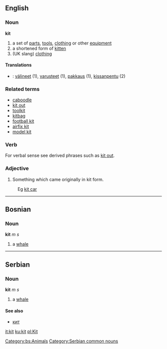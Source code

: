==English==
===Noun===
'''kit'''
#a set of [[part]]s, [[tool]]s, [[clothing]] or other [[equipment]]
#a shortened form of [[kitten]]
#(UK slang) [[clothing]]
====Translations====
*{{msg:fi}}: [[välineet]] (1), [[varusteet]] (1), [[pakkaus]] (1), [[kissanpentu]] (2)
===Related terms===
*[[caboodle]]
*[[kit out]]
*[[toolkit]]
*[[kitbag]]
*[[football kit]]
*[[airfix kit]]
*[[model kit]]
===Verb===
<!--#To give someone particular tools or clothing.-->
For verbal sense see derived phrases such as [[kit out]].
===Adjective===
#Something which came originally in kit form.
: Eg [[kit car]]
----
==Bosnian==
===Noun===
'''kit''' ''m s''
#a [[whale]]
[[Category:bs:Animals]]
----

==Serbian==
===Noun===
'''kit''' ''m s''
#a [[whale]]
====See also====
*[[кит]]
[[Category:Serbian common nouns]]

[[it:kit]]
[[ku:kit]]
[[pl:Kit]]